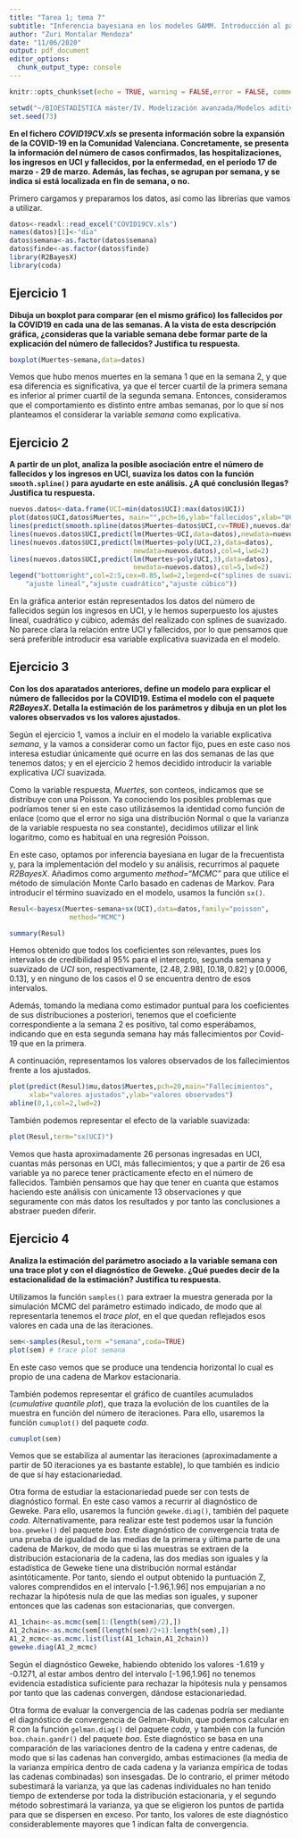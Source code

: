 ---
title: "Tarea 1; tema 7"
subtitle: "Inferencia bayesiana en los modelos GAMM. Introducción al paquete R2BayesX"
author: "Zuri Montalar Mendoza"
date: "11/06/2020"
output: pdf_document
editor_options: 
  chunk_output_type: console
---


```{r setup, include=FALSE}
knitr::opts_chunk$set(echo = TRUE, warning = FALSE,error = FALSE, comment = "")
```

```{r include=FALSE}
setwd("~/BIOESTADÍSTICA máster/IV. Modelización avanzada/Modelos aditivos y suavizado/Sesión9-1 junio. MAS/TareaSesión1JUNIO")
set.seed(73)
```


**En el fichero *COVID19CV.xls* se presenta información sobre la expansión de la COVID-19 en la Comunidad Valenciana. Concretamente, se presenta la información del número de casos confirmados, las hospitalizaciones, los ingresos en UCI y fallecidos, por la enfermedad, en el período 17 de marzo - 29 de marzo. Además, las fechas, se agrupan por semana, y se indica si está localizada en fin de semana, o no.**

Primero cargamos y preparamos los datos, así como las librerías que vamos a utilizar.

```{r warning = FALSE,error = FALSE, message=FALSE}
datos<-readxl::read_excel("COVID19CV.xls")
names(datos)[1]<-"dia"
datos$semana<-as.factor(datos$semana)
datos$finde<-as.factor(datos$finde)
library(R2BayesX)
library(coda)
```


## Ejercicio 1
**Dibuja un boxplot para comparar (en el mismo gráfico) los fallecidos por la COVID19 en cada una de las semanas. A la vista de esta descripción gráfica, ¿consideras que la variable semana debe formar parte de la explicación del número de fallecidos? Justifica tu respuesta.**


```{r fig.width=5,fig.height=5,fig.align = "center"}
boxplot(Muertes~semana,data=datos)
```

Vemos que hubo menos muertes en la semana 1 que en la semana 2, y que esa diferencia es significativa, ya que el tercer cuartil de la primera semana es inferior al primer cuartil de la segunda semana. Entonces, consideramos que el comportamiento es distinto entre ambas semanas, por lo que sí nos planteamos el considerar la variable *semana* como explicativa.


## Ejercicio 2

**A partir de un plot, analiza la posible asociación entre el número de fallecidos y los ingresos en UCI, suaviza los datos con la función `smooth.spline()` para ayudarte en este análisis. ¿A qué conclusión llegas? Justifica tu respuesta.**

```{r fig.width=13,fig.height=6}
nuevos.datos<-data.frame(UCI=min(datos$UCI):max(datos$UCI))
plot(datos$UCI,datos$Muertes, main="",pch=16,ylab="fallecidos",xlab="UCI")
lines(predict(smooth.spline(datos$Muertes~datos$UCI,cv=TRUE),nuevos.datos$UCI),col=2,lwd=2)
lines(nuevos.datos$UCI,predict(lm(Muertes~UCI,data=datos),newdata=nuevos.datos),col=3,lwd=2)
lines(nuevos.datos$UCI,predict(lm(Muertes~poly(UCI,2),data=datos),
                               newdata=nuevos.datos),col=4,lwd=2)
lines(nuevos.datos$UCI,predict(lm(Muertes~poly(UCI,3),data=datos),
                               newdata=nuevos.datos),col=5,lwd=2)
legend("bottomright",col=2:5,cex=0.85,lwd=2,legend=c("splines de suavizado",
    "ajuste lineal","ajuste cuadrático","ajuste cúbico"))
```


En la gráfica anterior están representados los datos del número de fallecidos según los ingresos en UCI, y le hemos superpuesto los ajustes lineal, cuadrático y cúbico, además del realizado con splines de suavizado. No parece clara la relación entre UCI y fallecidos, por lo que pensamos que será preferible introducir esa variable explicativa suavizada en el modelo.


## Ejercicio 3

**Con los dos aparatados anteriores, define un modelo para explicar el número de fallecidos por la COVID19. Estima el modelo con el paquete *R2BayesX*. Detalla la estimación de los parámetros y dibuja en un plot los valores observados vs los valores ajustados.**


Según el ejercicio 1, vamos a incluir en el modelo la variable explicativa *semana*, y la vamos a considerar como un factor fijo, pues en este caso nos interesa estudiar únicamente qué ocurre en las dos semanas de las que tenemos datos; y en el ejercicio 2 hemos decidido introducir la variable explicativa *UCI* suavizada.

Como la variable respuesta, *Muertes*, son conteos, indicamos que se distribuye con una Poisson. Ya conociendo los posibles problemas que podríamos tener si en este caso utilizásemos la identidad como función de enlace (como que el error no siga una distribución Normal o que la varianza de la variable respuesta no sea constante), decidimos utilizar el link logaritmo, como es habitual en una regresión Poisson.

En este caso, optamos por inferencia bayesiana en lugar de la frecuentista y, para la implementación del modelo y su análisis, recurrimos al paquete *R2BayesX*. Añadimos como argumento *method="MCMC"* para que utilice el método de simulación Monte Carlo basado en cadenas de Markov. Para introducir el término suavizado en el modelo, usamos la función `sx()`.

```{r, warning=FALSE,error=FALSE,message=FALSE}
Resul<-bayesx(Muertes~semana+sx(UCI),data=datos,family="poisson",
               method="MCMC")
```

```{r}
summary(Resul)
```

Hemos obtenido que todos los coeficientes son relevantes, pues los intervalos de credibilidad al 95% para el intercepto, segunda semana y suavizado de *UCI* son, respectivamente, $[2.48, 2.98]$, $[0.18, 0.82]$ y $[0.0006, 0.13]$, y en ninguno de los casos el 0 se encuentra dentro de esos intervalos.

Además, tomando la mediana como estimador puntual para los coeficientes de sus distribuciones a posteriori, tenemos que el coeficiente correspondiente a la semana 2 es positivo, tal como esperábamos, indicando que en esta segunda semana hay más fallecimientos por Covid-19 que en la primera.

A continuación, representamos los valores observados de los fallecimientos frente a los ajustados.

```{r fig.width=13,fig.height=6}
plot(predict(Resul)$mu,datos$Muertes,pch=20,main="Fallecimientos",
     xlab="valores ajustados",ylab="valores observados")
abline(0,1,col=2,lwd=2)
```

También podemos representar el efecto de la variable suavizada:

```{r fig.width=13,fig.height=6}
plot(Resul,term="sx(UCI)")
```

Vemos que hasta aproximadamente 26 personas ingresadas en UCI, cuantas más personas en UCI, más fallecimientos; y que a partir de 26 esa variable ya no parece tener prácticamente efecto en el número de fallecidos. También pensamos que hay que tener en cuanta que estamos haciendo este análisis con únicamente 13 observaciones y que seguramente con más datos los resultados y por tanto las conclusiones a abstraer pueden diferir.

## Ejercicio 4

**Analiza la estimación del parámetro asociado a la variable semana con una trace plot y con el diagnóstico de Geweke. ¿Qué puedes decir de la estacionalidad de la estimación? Justifica tu respuesta.**

Utilizamos la función `samples()` para extraer la muestra generada por la simulación MCMC del parámetro estimado indicado, de modo que al representarla tenemos el *trace plot*, en el que quedan reflejados esos valores en cada una de las iteraciones.

```{r fig.width=13,fig.height=6}
sem<-samples(Resul,term ="semana",coda=TRUE)
plot(sem) # trace plot semana
```

En este caso vemos que se produce una tendencia horizontal lo cual es propio de una cadena de Markov estacionaria.

También podemos representar el gráfico de cuantiles acumulados (*cumulative quantile plot*), que traza la evolución de los cuantiles de la muestra en función del número de iteraciones. Para ello, usaremos la función `cumuplot()` del paquete *coda*.

```{r fig.width=13,fig.height=6}
cumuplot(sem)
```

Vemos que se estabiliza al aumentar las iteraciones (aproximadamente a partir de 50 iteraciones ya es bastante estable), lo que también es indicio de que sí hay estacionariedad.

Otra forma de estudiar la estacionariedad puede ser con tests de diagnóstico formal. En este caso vamos a recurrir al diagnóstico de Geweke. Para ello, usaremos la función `geweke.diag()`, también del paquete *coda*. Alternativamente, para realizar este test podemos usar la función `boa.geweke()` del paquete *boa*. Este diagnóstico de convergencia trata de una prueba de igualdad de las medias de la primera y última parte de una cadena de Markov, de modo que si las muestras se extraen de la distribución estacionaria de la cadena, las dos medias son iguales y la estadística de Geweke tiene una distribución normal estándar asintóticamente. Por tanto, siendo el output obtenido la puntuación Z, valores comprendidos en el intervalo [-1.96,1.96] nos empujarían a no rechazar la hipótesis nula de que las medias son iguales, y suponer entonces que las cadenas son estacionarias, que convergen.


```{r}
A1_1chain<-as.mcmc(sem[1:(length(sem)/2),])
A1_2chain<-as.mcmc(sem[(length(sem)/2+1):length(sem),])
A1_2_mcmc<-as.mcmc.list(list(A1_1chain,A1_2chain))
geweke.diag(A1_2_mcmc)
```


Según el diagnóstico Geweke, habiendo obtenido los valores -1.619 y -0.1271, al estar ambos dentro del intervalo [-1.96,1.96] no tenemos evidencia estadística suficiente para rechazar la hipótesis nula y pensamos por tanto que las cadenas convergen, dándose estacionariedad.


Otra forma de evaluar la convergencia de las cadenas podría ser mediante el diagnóstico de convergencia de Gelman-Rubin, que podemos calcular en R con la función `gelman.diag()` del paquete *coda*, y también con la función `boa.chain.gandr()` del paquete *boa*. Este diagnóstico se basa en una comparación de las variaciones dentro de la cadena y entre cadenas, de modo que si las cadenas han convergido, ambas estimaciones (la media de la varianza empírica dentro de cada cadena y la varianza empírica de todas las cadenas combinadas) son insesgadas. De lo contrario, el primer método subestimará la varianza, ya que las cadenas individuales no han tenido tiempo de extenderse por toda la distribución estacionaria, y el segundo método sobrestimará la varianza, ya que se eligieron los puntos de partida para que se dispersen en exceso. Por tanto, los valores de este diagnóstico considerablemente mayores que 1 indican falta de convergencia.

